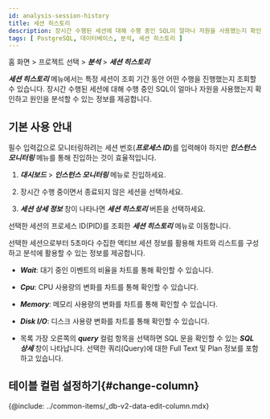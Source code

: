 ```yaml
---
id: analysis-session-history
title: 세션 히스토리
description: 장시간 수행된 세션에 대해 수행 중인 SQL이 얼마나 자원을 사용했는지 확인하고 원인을 분석할 수 있습니다.
tags: [ PostgreSQL, 데이터베이스, 분석, 세션 히스토리 ]
---
```


홈 화면 > 프로젝트 선택 > ***분석*** > ***세션 히스토리***

***세션 히스토리*** 메뉴에서는 특정 세션이 조회 기간 동안 어떤 수행을 진행했는지 조회할 수 있습니다. 장시간 수행된 세션에 대해 수행 중인 SQL이 얼마나 자원을 사용했는지 확인하고 원인을 분석할 수 있는 정보를 제공합니다.

## 기본 사용 안내

필수 입력값으로 모니터링하려는 세션 번호(***프로세스 ID***)를 입력해야 하지만 ***인스턴스 모니터링*** 메뉴를 통해 진입하는 것이 효율적입니다.

1. ***대시보드*** > ***인스턴스 모니터링*** 메뉴로 진입하세요.

1. 장시간 수행 중이면서 종료되지 않은 세션을 선택하세요.

    <ImgLang img='db-session-history-01.png' desc='인스턴스 모니터링' />

1. ***세션 상세 정보*** 창이 나타나면 ***세션 히스토리*** 버튼을 선택하세요.

    <ImgLang img='db-session-history-02.png' desc='세션 히스토리' />

선택한 세션의 프로세스 ID(PID)를 조회한 ***세션 히스토리*** 메뉴로 이동합니다.

<ImgLang img='db-session-history-03.png' desc='세션 히스토리' />

선택한 세션으로부터 5초마다 수집한 액티브 세션 정보를 활용해 차트와 리스트를 구성하고 분석에 활용할 수 있는 정보를 제공합니다. 

* ***Wait***: 대기 중인 이벤트의 비율을 차트를 통해 확인할 수 있습니다.

* ***Cpu***: CPU 사용량의 변화를 차트를 통해 확인할 수 있습니다.

* ***Memory***: 메모리 사용량의 변화를 차트를 통해 확인할 수 있습니다.

* ***Disk I/O***: 디스크 사용량 변화를 차트를 통해 확인할 수 있습니다.

* 목록 가장 오른쪽의 ***query*** 컬럼 항목을 선택하면 SQL 문을 확인할 수 있는 ***SQL 상세*** 창이 나타납니다. 선택한 쿼리(Query)에 대한 Full Text 및 Plan 정보를 포함하고 있습니다.


## 테이블 컬럼 설정하기{#change-column}

{@include: ../common-items/_db-v2-data-edit-column.mdx}